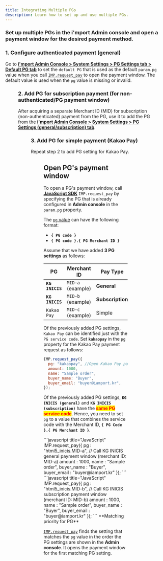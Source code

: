 ```yaml
---
title: Integrating Multiple PGs
description: Learn how to set up and use multiple PGs.
---
```



### Set up multiple PGs in the i'mport **Admin console** and open a payment window for the desired payment method.

### 1. Configure authenticated payment (general)

Go to [**i'mport Admin Console > System Settings > PG Settings tab > Default PG tab**](https://admin.iamport.kr/settings#tab_pg) to set the `default PG` that is used as the default `param.pg` value when you call [`IMP.request_pay`](https://docs.iamport.kr/en-US/sdk/javascript-sdk#request_pay) to open the payment window. The default value is used when the `pg` value is missing or invalid.

<Figure
  src="/gitbook-assets/en/image (131).png"
  caption="Configure authenticated payment (general)"
/>

### 2. Add PG for subscription payment (for non-authenticated/**PG payment window)**

After acquiring a separate Merchant ID (MID) for subscription (non-authenticated) payment from the PG, use it to add the PG from the [**i'mport Admin Console > System Settings > PG Settings (general/subscription) tab**](https://admin.iamport.kr/settings#tab_pg).

<Figure src="/gitbook-assets/en/image (14).png" caption="Add new PG page" />

### 3. **Add PG for simple payment (Kakao Pay)**

Repeat step 2 to add PG setting for Kakao Pay.

<Figure
  src="/gitbook-assets/en/image (76).png"
  caption="Add simple payment Kakao Pay"
/>

## Open PG's payment window <a href="#pg" id="pg"></a>

To open a PG's payment window, call [**JavaScript SDK**](../sdk/javascript-sdk/) `IMP.request_pay` by specifying the PG that is already configured in **Admin console** in the `param.pg` property.

The [`pg` value](https://docs.iamport.kr/en-US/sdk/javascript-sdk#request_pay) can have the following format:

- **`{ PG code }`**
- **`{ PG code }.{ PG Merchant ID }`**

Assume that we have added **3 PG settings** as follows:

| PG              | Merchant ID       | Pay Type         | Default PG |
| --------------- | ----------------- | ---------------- | ---------- |
| **`KG INICIS`** | `MID-a` (example) | **General**      | O          |
| **`KG INICIS`** | `MID-b` (example) | **Subscription** | X          |
| `Kakao Pay`     | `MID-c` (example) | Simple           | X          |

Of the previously added PG settings, `Kakao Pay` can be identified just with the `PG service code`. Set **`kakaopay`** in the `pg` property for the Kakao Pay payment request as follows:

```javascript title="client-side"
IMP.request_pay({
  pg: "kakaopay", //Open Kakao Pay payment page
  amount: 1000,
  name: "Sample order",
  buyer_name: "Buyer",
  buyer_email: "buyer@iamport.kr",
});
```

Of the previously added PG settings, **`KG INICIS (general)`** and **`KG INICIS (subscription)`** have the <mark style="color:red;">**same PG service code**</mark>. Hence, you need to set `pg` to a value that combines the service code with the Merchant ID, **`{ PG Code }.{ PG Merchant ID }`**.

<Tabs>
<Tab title="KG Inicis general payment window call">
```javascript title="JavaScript"
IMP.request_pay({
    pg : "html5_inicis.MID-a",  // Call KG INICIS general payment window (merchant ID: MID-a)
    amount : 1000,
    name : "Sample order",
    buyer_name : "Buyer",
    buyer_email : "buyer@iamport.kr"
  });
```

</Tab>

<Tab title="KG Inicis subscription payment window call">
```javascript title="JavaScript"
IMP.request_pay({
    pg : "html5_inicis.MID-b",  // Call KG INICIS subscription payment window (merchant ID: MID-b)
    amount : 1000,
    name : "Sample order",
    buyer_name : "Buyer",
    buyer_email : "buyer@iamport.kr"
  });
```

</Tab>
</Tabs>

<Hint style="info">
**Matching priority for PG**

[`IMP.request_pay`](https://docs.iamport.kr/en-US/sdk/javascript-sdk#request_pay) finds the setting that matches the `pg` value in the order the PG settings are shown in the **Admin console**. It opens the payment window for the first matching PG setting.

</Hint>
